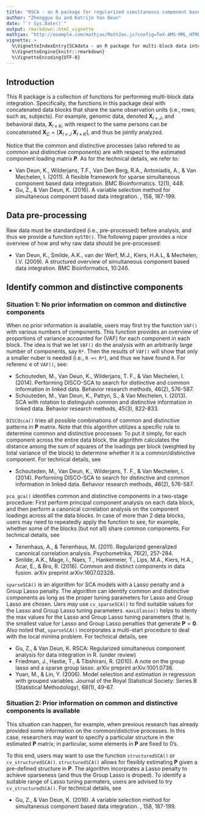 ```yaml
---
title: "RSCA - an R package for regularized simultaneous component based data integration"
author: "Zhengguo Gu and Katrijn Van Deun"
date: "`r Sys.Date()`"
output: rmarkdown::html_vignette
mathjax: "http://example.com/mathjax/MathJax.js?config=TeX-AMS-MML_HTMLorMML"
vignette: >
  %\VignetteIndexEntry{SCAdata - an R package for multi-block data integration with sparsity}
  %\VignetteEngine{knitr::rmarkdown}
  %\VignetteEncoding{UTF-8}
---
```

## Introduction

This R package is a collection of functions for performing multi-block data integration. Specifically, the functions in this package deal with concatenated data blocks that share the same observation units (i.e., rows; such as, subjects). For example, genomic data, denoted $\mathbf{X}_{I \times J}$, and behavioral data, $\mathbf{X}_{I \times K}$, with respect to the same persons can be concatenated $\mathbf{X}_C=[\mathbf{X}_{I \times J}\; \mathbf{X}_{I \times K}]$, and thus be jointly analyzed. 

Notice that the common and distinctive processes (also refered to as common and distinctive components) are with respect to the estimated component loading matrix $\mathbf{P}$. As for the technical details, we refer to:

- Van Deun, K., Wilderjans, T.F., Van Den Berg, R.A., Antoniadis, A., & Van Mechelen, I. (2011). A flexible framework for sparse simultaneous component based data integration. BMC Bioinformatics. 12(1), 448.
- Gu, Z., & Van Deun, K. (2016). A variable selection method for simultaneous component based data integration. \emph{Chemometrics and Intelligent Laboratory Systems}, 158, 187-199.

## Data pre-processing
Raw data must be standardized (i.e., pre-processed) before analysis, and thus we provide a function `mySTD()`. The following paper provides a nice overview of how and why raw data should be pre-processed:

- Van Deun, K., Smilde, A.K., van der Werf, M.J., Kiers, H.A.L, & Mechelen, I.V. (2009). A structured overview of simultaneous component based data integration. BMC Bioinformatics, 10:246.

## Identify common and distinctive components
### Situation 1: No prior information on common and distinctive components
When no prior information is available, users may first try the function `VAF()` with various numbers of components. This function provides an overview of proportions of variance accounted for (VAF) for each component in each block. The idea is that we let `VAF()` do the analysis with an arbitrarily large number of components, say `R*`. Then the results of `VAF()` will show that only a smaller nuber is needed (i.e., `R << R*`), and thus we have found `R`. For referenc e of `VAF()`, see:

 - Schouteden, M., Van Deun, K., Wilderjans, T. F., & Van Mechelen, I. (2014). Performing DISCO-SCA to search for distinctive and common information in linked data. Behavior research methods, 46(2), 576-587.
 - Schouteden, M., Van Deun, K., Pattyn, S., & Van Mechelen, I. (2013). SCA with rotation to distinguish common and distinctive information in linked data. Behavior research methods, 45(3), 822-833.

`DISCOsca()` tries all possible combinations of common and distinctive patterns in $\mathbf{P}$ matrix. Note that this algorithm utilizes a specific rule to determine common and distinctive processes: To put it simply, for each component across the entire data block, the algorithm calculates the distance among the sum of squares of the loadings per block (weighted by total variance of the block) to determine whether it is a common/distinctive component. For technical details, see

- Schouteden, M., Van Deun, K., Wilderjans, T. F., & Van Mechelen, I. (2014). Performing DISCO-SCA to search for distinctive and common information in linked data. Behavior research methods, 46(2), 576-587.

`pca_gca()` identifies common and distinctive components in a two-stage procedure: First perform principal component analysis on each data block, and then perform a canonical correlation analysis on the component loadings across all the data blocks. In case of more than 2 data blocks, users may need to repeatedly apply the function to see, for example, whether some of the blocks (but not all) share common components. For technical details, see

- Tenenhaus, A., & Tenenhaus, M. (2011). Regularized generalized canonical correlation analysis. Psychometrika, 76(2), 257-284.
- Smilde, A.K., Mage, I., Naes, T., Hankemeier, T., Lips, M.A., Kiers, H.A., Acar, E., & Bro, R. (2016). Common and distinct components in data fusion. arXiv preprint arXiv:1607.02328.

`sparseSCA()` is an algorithm for SCA models with a Lasso penalty and a Group Lasso penalty. The algorithm can identify common and distinctive components as long as the proper tuning parameters for Lasso and Group Lasso are chosen. Uers may use `cv_sparseSCA()` to find suitable values for the Lasso and Group Lasso tuning parameters. `maxLGlasso()` helps to identy the max values for the Lasso and Group Lasso tuning parameters (that is, the smallest value for Lasso and Group Lasso penalties that generate $\mathbf{P}=\mathbf{0}$. Also noted that, `sparseSCA()` incorporates a multi-start procedure to deal with the local minima problem. For technical details, see

- Gu, Z., & Van Deun, K. RSCA: Regularized simultaneous component analysis for data integration in R. (under review)
- Friedman, J., Hastie, T., & Tibshirani, R. (2010). A note on the group lasso and a sparse group lasso. arXiv preprint arXiv:1001.0736.
- Yuan, M., & Lin, Y. (2006). Model selection and estimation in regression with grouped variables. Journal of the Royal Statistical Society: Series B (Statistical Methodology), 68(1), 49-67.

### Situation 2: Prior information on common and distinctive components is available
This situation can happen, for example, when previous research has already provided some information on the common/distictive processes. In this case, researchers may want to specify a particular structure in the estimated $\mathbf{P}$ matrix; in particular, some elements in $\mathbf{P}$ are fixed to 0's. 

To this end, users may want to use the function `structuredSCA()` or `cv_structuredSCA()`. `structuredSCA()` allows for flexibly estimating $\mathbf{P}$ given a pre-defined structure in $\mathbf{P}$. The algorithm incorprates a Lasso penalty to achieve sparseness (and thus the Group Lasso is droped). To identify a suitable range of Lasso tuning parmaters, users are advised to try `cv_structuredSCA()`. For technical details, see

- Gu, Z., & Van Deun, K. (2016). A variable selection method for simultaneous component based data integration. \emph{Chemometrics and Intelligent Laboratory Systems}, 158, 187-199.
 
